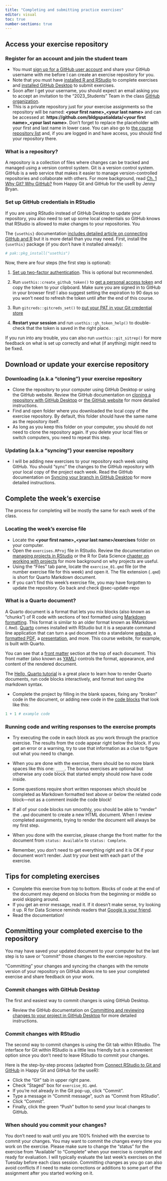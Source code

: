 ```yaml
---
title: "Completing and submitting practice exercises"
editor: visual
toc: true
number-sections: true
---
```


## Access your exercise repository

### Register for an account and join the student team

-   You must [sign up for a GitHub user account](https://github.com/signup) and share your GitHub username with me before I can create an exercise repository for you.
-   Note that you must have [installed R and RStudio](https://posit.co/download/rstudio-desktop/) to complete exercises and [installed GitHub Desktop](https://desktop.github.com/) to submit exercises.
-   Soon after I get your username, you should expect an email asking you to accept an invitation to the "2023_Students" Team in the class [GitHub organization](https://github.com/bldgspatialdata).
-   This is a private repository just for *your* exercise assignments so the repository will be named: **\<your first name\>\_\<your last name\>** and can be accessed at: **https://github.com/bldgspatialdata/\<your first name\>\_\<your last name\>**. Don't forget to replace the placeholder with your first and last name in lower case. You can also go to [the course repository list](https://github.com/orgs/bldgspatialdata/repositories) and, if you are logged in and have access, you should find your repository there. 

::: {.callout-tip collapse="false" appearance="default" icon="true"}
### What is a repository?

A repository is a collection of files where changes can be tracked and managed using a version control system. Git is a version control system. GitHub is a web service that makes it easier to manage version-controlled repositories and collaborate with others. For more background, read [Ch. 1 Why Git? Why GitHub?](https://happygitwithr.com/big-picture) from Happy Git and GitHub for the useR by Jenny Bryan.
:::

### Set up GitHub credentials in RStudio

If you are using RStudio instead of GitHub Desktop to update your repository, you also need to set up some local credentials so GitHub knows that RStudio is allowed to make changes to your repositories. You

The `{usethis}` documentation [includes detailed article on connecting GitHub and R](https://usethis.r-lib.org/articles/git-credentials.html) but it is more detail than you may need. First, install the `{usethis}` package (if you don't have it installed already):

```r
# pak::pkg_install("usethis")
```

Now, there are four steps (the first step is optional):

1. [Set up two-factor authentication](https://usethis.r-lib.org/articles/git-credentials.html#turn-on-two-factor-authentication). This is optional but recommended.

2. Run `usethis::create_github_token()` to [get a personal access token](https://usethis.r-lib.org/articles/git-credentials.html#get-a-personal-access-token-pat) and copy the token to your clipboard. Make sure you are signed in to GitHub in your browser first! I also suggest setting the expiration to 90 days so you won't need to refresh the token until after the end of this course.

3. Run `gitcreds::gitcreds_set()` to [put your PAT in your Git credential store](https://usethis.r-lib.org/articles/git-credentials.html#put-your-pat-into-the-local-git-credential-store)

4. **Restart your session** and run `usethis::gh_token_help()` to double-check that the token is saved in the right place.


If you run into any trouble, you can also run `usethis::git_sitrep()` for more feedback on what is set up correctly and what (if anything) might need to be fixed.

## Download or update your exercise repository

### Downloading (a.k.a "cloning") your exercise repository

-   Clone the repository to your computer using GitHub Desktop or using the GitHub website. Review the GitHub documentation on [cloning a repository with GitHub Desktop](https://docs.github.com/en/desktop/contributing-and-collaborating-using-github-desktop/adding-and-cloning-repositories/cloning-and-forking-repositories-from-github-desktop) or [the GitHub website](https://docs.github.com/en/desktop/contributing-and-collaborating-using-github-desktop/adding-and-cloning-repositories/cloning-a-repository-from-github-to-github-desktop) for more detailed instructions.
-   Find and open folder where you downloaded the local copy of the exercise repository. By default, this folder should have the same name as the repository itself.
-   As long as you keep this folder on your computer, you should do not need to clone the repository again. If you delete your local files or switch computers, you need to repeat this step.

### Updating (a.k.a "syncing") your exercise repository {#sec-update-repo}

-   I will be adding new exercises to your repository each week using GitHub. You should "sync" the changes to the GitHub repository with your local copy of the project each week. Read the GitHub documentation on [Syncing your branch in GitHub Desktop](https://docs.github.com/en/desktop/contributing-and-collaborating-using-github-desktop/keeping-your-local-repository-in-sync-with-github/syncing-your-branch-in-github-desktop) for more detailed instructions.

## Complete the week's exercise

The process for completing will be mostly the same for each week of the class.

### Locating the week's exercise file

-   Locate the **\<your first name\>\_\<your last name\>/exercises** folder on your computer.
-   Open the `exercises.RProj` file in RStudio. Review the documentation on [managing projects in RStudio](https://support.posit.co/hc/en-us/articles/200526207-Using-RStudio-Projects) or the R for Data Science [chapter on working with projects](https://r4ds.hadley.nz/workflow-scripts#projects) for more background on why projects are useful.
-   Using the "Files" tab pane, locate the `exercise_01.qmd` file (or the number exercise file for this week) and open it. The file extension (`.qmd`) is short for Quarto Markdown document.
-   If you can't find this week's exercise file, you may have forgotten to update the repository. Go back and check @sec-update-repo

::: {.callout-tip collapse="false" appearance="default" icon="true"}
### What is a Quarto document?

A Quarto document is a format that lets you mix blocks (also known as "chunks") of R code with sections of text formatted using [Markdown formatting](https://quarto.org/docs/authoring/markdown-basics.html). This format is similar to an older format known as RMarkdown (`.Rmd`). [Quarto](https://quarto.org/) comes installed with RStudio but it is a separate command line application that can turn a `qmd` document into a standalone [website](https://quarto.org/docs/websites/), a [formatted PDF](https://quarto.org/docs/output-formats/pdf-basics.html), a [presentation](https://quarto.org/docs/presentations/), and more. This course website, for example, is built with Quarto.

You can see that a [front matter](https://quarto.org/docs/authoring/front-matter.html) section at the top of each document. This front matter (also known as [YAML](https://en.wikipedia.org/wiki/YAML)) controls the format, appearance, and content of the rendered document.

The [Hello, Quarto tutorial](https://quarto.org/docs/get-started/hello/rstudio.html) is a great place to learn how to render Quarto documents, run code blocks interactively, and format text using the markdown syntax.
:::

-   Complete the project by filling in the blank spaces, fixing any "broken" code in the document, or adding new code in the [code blocks](https://quarto.org/docs/computations/r.html#code-blocks) that look like this:

```r
1 + 1 # example code
```

### Running code and writing responses to the exercise prompts

-   Try executing the code in each block as you work through the practice exercise. The results from the code appear right below the block. If you get an error or a warning, try to use that information as a clue to figure out what you need to change.

-   When you are done with the exercise, there should be no more blank spaces like this one: `____`. The bonus exercises are optional but otherwise any code block that started empty should now have code inside.

-   Some questions require short written responses which should be completed as Markdown formatted text above or below the related code block—not as a comment inside the code block!

-   If all of your code blocks run smoothly, you should be able to "render" the `.qmd` document to create a new HTML document. When I review completed assignments, trying to render the document will always be my first step.

-   When you done with the exercise, please change the front matter for the document from `status: Available` to `status: Complete`.

-   Remember, you don't need to get everything right and it is OK if your document won't render. Just try your best with each part of the exercise.

:::{.callout-tip collapse=false appearance='default' icon=true}
## Tips for completing exercises
- Complete this exercise from top to bottom. Blocks of code at the end of the document may depend on blocks from the beginning or middle so avoid skipping around.
- If you get an error message, read it. If it doesn't make sense, try looking it up. R for Data Science reminds readers that [Google is your friend](https://r4ds.hadley.nz/workflow-help.html#google-is-your-friend).
- Read the documentation!
:::

## Committing your completed exercise to the repository

You may have saved your updated document to your computer but the last step is to save or "commit" those changes to the exercise repository.

"Committing" your changes and syncing the changes with the remote version of your repository on GitHub allows me to see your completed exercise and share feedback on your work.

### Commit changes with GitHub Desktop

The first and easiest way to commit changes is using GitHub Desktop.

- Review the GitHub documentation on [Committing and reviewing changes to your project in GitHub Desktop](https://docs.github.com/en/desktop/contributing-and-collaborating-using-github-desktop/making-changes-in-a-branch/committing-and-reviewing-changes-to-your-project-in-github-desktop) for more detailed instructions.

### Commit changes with RStudio

The second way to commit changes is using the Git tab within RStudio. The interface for Git within RStudio is a little less friendly but is a convenient option since you don't need to leave RStudio to commit your changes.

Here is the step-by-step process (adapted from [Connect RStudio to Git and GitHub](https://happygitwithr.com/rstudio-git-github) in Happy Git and GitHub for the useR):

-   Click the "Git" tab in upper right pane.
-   Check "Staged" box for `exercise_01.qmd`.
-   If you're not already in the Git pop-up, click "Commit".
-   Type a message in "Commit message", such as "Commit from RStudio".
-   Click "Commit".
-   Finally, click the green "Push" button to send your local changes to GitHub.

::: {.callout-note collapse="false" appearance="default" icon="true"}
### When should you commit your changes?

You don't need to wait until you are 100% finished with the exercise to commit your changes. You may want to commit the changes every time you work on the exercise. Please make sure to change the "status" for the exercise from "Available" to "Complete" when your exercise is complete and ready for evaluation. I will typically evaluate the last week's exercises on the Tuesday before each class session. Committing changes as you go can also avoid conflicts if I need to make corrections or additions to some part of the assignment after you started working on it.
:::
